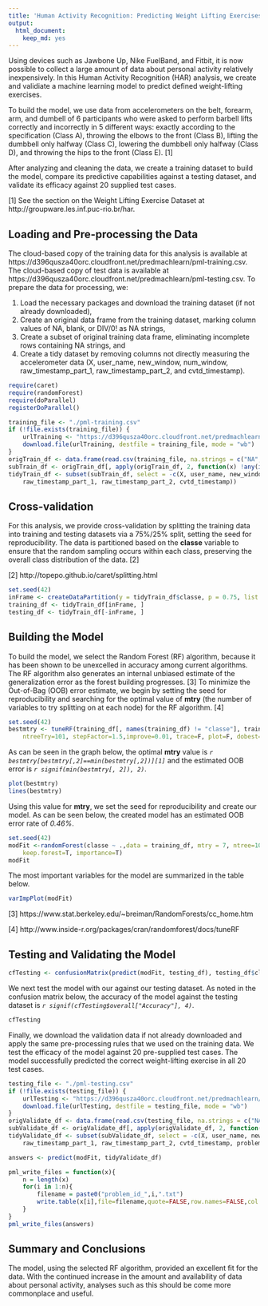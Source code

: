 ```yaml
---
title: 'Human Activity Recognition: Predicting Weight Lifting Exercises'
output:
  html_document:
    keep_md: yes
---
```


Using devices such as Jawbone Up, Nike FuelBand, and Fitbit, 
it is now possible to collect a large amount of data about personal activity relatively 
inexpensively. In this Human Activity Recognition (HAR) analysis, we create and validiate 
a machine learning model to predict defined weight-lifting exercises.

To build the model, we use data from accelerometers on the belt, forearm, arm, and dumbell 
of 6 participants who were asked to perform barbell lifts correctly and incorrectly in 5 
different ways: exactly according to the specification (Class A), throwing the elbows to the 
front (Class B), lifting the dumbbell only halfway (Class C), lowering the dumbbell only halfway 
(Class D), and throwing the hips to the front (Class E). [1] 

After analyzing and cleaning the data, we create a training dataset to build the model, 
compare its predictive capabilities against a testing dataset, and validate 
its efficacy against 20 supplied test cases.

[1] See the section on the Weight Lifting Exercise Dataset at http://groupware.les.inf.puc-rio.br/har. 

## Loading and Pre-processing the Data

The cloud-based copy of the training data for this analysis is available at 
https://d396qusza40orc.cloudfront.net/predmachlearn/pml-training.csv. The cloud-based copy of 
test data is available at https://d396qusza40orc.cloudfront.net/predmachlearn/pml-testing.csv. 
To prepare the data for processing, we: 

1. Load the necessary packages and download the training dataset (if not already downloaded), 
2. Create an original data frame from the training dataset, marking column values of NA, 
blank, or DIV/0! as NA strings, 
3. Create a subset of original training data frame, eliminating incomplete rows containing NA 
strings, and
4. Create a tidy dataset by removing columns not directly measuring the 
accelerometer data (X, user_name, new_window, num_window, raw_timestamp_part_1, 
raw_timestamp_part_2, and cvtd_timestamp).

```r
require(caret)
require(randomForest)
require(doParallel)
registerDoParallel()

training_file <- "./pml-training.csv"
if (!file.exists(training_file)) {
    urlTraining <- "https://d396qusza40orc.cloudfront.net/predmachlearn/pml-training.csv"
    download.file(urlTraining, destfile = training_file, mode = "wb") 
}
origTrain_df <- data.frame(read.csv(training_file, na.strings = c("NA", "", "#DIV/0!")))
subTrain_df <- origTrain_df[, apply(origTrain_df, 2, function(x) !any(is.na(x)))]
tidyTrain_df <- subset(subTrain_df, select = -c(X, user_name, new_window, num_window, 
    raw_timestamp_part_1, raw_timestamp_part_2, cvtd_timestamp))

```

## Cross-validation

For this analysis, we provide cross-validation by splitting the training data
into training and testing datasets via a 75%/25% split, setting the seed for 
reproducibility. The data is partitioned based on the **classe** variable to 
ensure that the random sampling occurs within each class, preserving the overall 
class distribution of the data. [2] 

[2] http://topepo.github.io/caret/splitting.html

```r
set.seed(42)
inFrame <- createDataPartition(y = tidyTrain_df$classe, p = 0.75, list = F)
training_df <- tidyTrain_df[inFrame, ]
testing_df <- tidyTrain_df[-inFrame, ]
```

## Building the Model

To build the model, we select the Random Forest (RF) algorithm, because it has been shown 
to be unexcelled in accuracy among current algorithms. The RF algorithm also generates an 
internal unbiased estimate of the generalization error as the forest building progresses. [3]
To minimize the Out-of-Bag (OOB) error estimate, we begin by setting the seed for 
reproducibility and searching for the optimal value of **mtry** (the number of variables 
to try splitting on at each node) for the RF algorithm. [4]

```r
set.seed(42)
bestmtry <- tuneRF(training_df[, names(training_df) != "classe"], training_df$classe, 
    ntreeTry=101, stepFactor=1.5,improve=0.01, trace=F, plot=F, dobest=F)
```

As can be seen in the graph below, the optimal **mtry** value is 
*`r bestmtry[bestmtry[,2]==min(bestmtry[,2])][1]`* and the estimated OOB error is
*`r signif(min(bestmtry[, 2]), 2)`*.

```r
plot(bestmtry)
lines(bestmtry)
```

Using this value for **mtry**, we set the seed 
for reproducibility and create our model. As can be seen below, the created model 
has an estimated OOB error rate of *0.46%*.

```r
set.seed(42)
modFit <-randomForest(classe ~ .,data = training_df, mtry = 7, ntree=1001, 
    keep.forest=T, importance=T)
modFit
```

The most important variables for the model are summarized in the table below.

```r
varImpPlot(modFit)
```

[3] https://www.stat.berkeley.edu/~breiman/RandomForests/cc_home.htm 

[4] http://www.inside-r.org/packages/cran/randomforest/docs/tuneRF

## Testing and Validating the Model

```r
cfTesting <- confusionMatrix(predict(modFit, testing_df), testing_df$classe)
```

We next test the model with our against our testing dataset. As noted in the confusion 
matrix below, the accuracy of the model against the testing dataset is 
*`r signif(cfTesting$overall["Accuracy"], 4)`*.

```r
cfTesting
```

Finally, we download the validation data if not already downloaded and apply the same 
pre-processing rules that we used on the training data. We test the efficacy of the 
model against 20 pre-supplied test cases. The model successfully predicted the correct 
weight-lifting exercise in all 20 test cases.

```r
testing_file <- "./pml-testing.csv"
if (!file.exists(testing_file)) {
    urlTesting <- "https://d396qusza40orc.cloudfront.net/predmachlearn/pml-testing.csv"
    download.file(urlTesting, destfile = testing_file, mode = "wb") 
}
origValidate_df <- data.frame(read.csv(testing_file, na.strings = c("NA", "", "#DIV/0!")))
subValidate_df <- origValidate_df[, apply(origValidate_df, 2, function(x) !any(is.na(x)))]
tidyValidate_df <- subset(subValidate_df, select = -c(X, user_name, new_window, num_window, 
    raw_timestamp_part_1, raw_timestamp_part_2, cvtd_timestamp, problem_id))

answers <- predict(modFit, tidyValidate_df)

pml_write_files = function(x){
    n = length(x)
    for(i in 1:n){
        filename = paste0("problem_id_",i,".txt")
        write.table(x[i],file=filename,quote=FALSE,row.names=FALSE,col.names=FALSE)
    }
}
pml_write_files(answers)
```

## Summary and Conclusions

The model, using the selected RF algorithm, provided an excellent fit for the data. 
With the continued increase in the amount and availability of data about personal activity, 
analyses such as this should be come more commonplace and useful.

